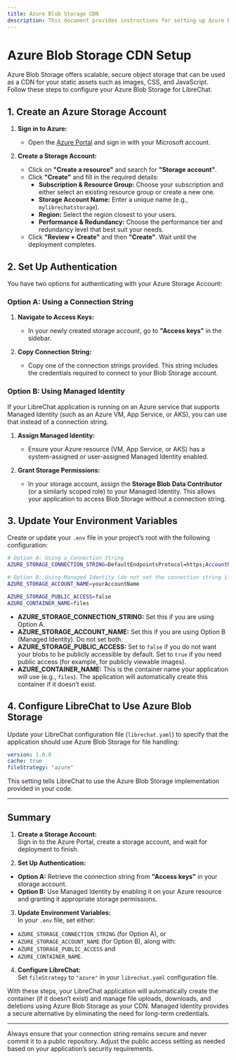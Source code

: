 ```yaml
---
title: Azure Blob Storage CDN
description: This document provides instructions for setting up Azure Blob Storage CDN for LibreChat
---
```


# Azure Blob Storage CDN Setup

Azure Blob Storage offers scalable, secure object storage that can be used as a CDN for your static assets such as images, CSS, and JavaScript. Follow these steps to configure your Azure Blob Storage for LibreChat.

## 1. Create an Azure Storage Account

1. **Sign in to Azure:**
   - Open the [Azure Portal](https://portal.azure.com/) and sign in with your Microsoft account.

2. **Create a Storage Account:**
   - Click on **"Create a resource"** and search for **"Storage account"**.
   - Click **"Create"** and fill in the required details:
     - **Subscription & Resource Group:** Choose your subscription and either select an existing resource group or create a new one.
     - **Storage Account Name:** Enter a unique name (e.g., `mylibrechatstorage`).
     - **Region:** Select the region closest to your users.
     - **Performance & Redundancy:** Choose the performance tier and redundancy level that best suit your needs.
   - Click **"Review + Create"** and then **"Create"**. Wait until the deployment completes.

## 2. Set Up Authentication

You have two options for authenticating with your Azure Storage Account:

### Option A: Using a Connection String

1. **Navigate to Access Keys:**
   - In your newly created storage account, go to **"Access keys"** in the sidebar.

2. **Copy Connection String:**
   - Copy one of the connection strings provided. This string includes the credentials required to connect to your Blob Storage account.

### Option B: Using Managed Identity

If your LibreChat application is running on an Azure service that supports Managed Identity (such as an Azure VM, App Service, or AKS), you can use that instead of a connection string.

1. **Assign Managed Identity:**
   - Ensure your Azure resource (VM, App Service, or AKS) has a system-assigned or user-assigned Managed Identity enabled.

2. **Grant Storage Permissions:**
   - In your storage account, assign the **Storage Blob Data Contributor** (or a similarly scoped role) to your Managed Identity. This allows your application to access Blob Storage without a connection string.

## 3. Update Your Environment Variables

Create or update your `.env` file in your project’s root with the following configuration:

```bash filename=".env"
# Option A: Using a Connection String
AZURE_STORAGE_CONNECTION_STRING=DefaultEndpointsProtocol=https;AccountName=yourAccountName;AccountKey=yourAccountKey;EndpointSuffix=core.windows.net

# Option B: Using Managed Identity (do not set the connection string if using Managed Identity)
AZURE_STORAGE_ACCOUNT_NAME=yourAccountName

AZURE_STORAGE_PUBLIC_ACCESS=false
AZURE_CONTAINER_NAME=files
```

- **AZURE_STORAGE_CONNECTION_STRING:** Set this if you are using Option A.
- **AZURE_STORAGE_ACCOUNT_NAME:** Set this if you are using Option B (Managed Identity). Do not set both.
- **AZURE_STORAGE_PUBLIC_ACCESS:** Set to `false` if you do not want your blobs to be publicly accessible by default. Set to `true` if you need public access (for example, for publicly viewable images).
- **AZURE_CONTAINER_NAME:** This is the container name your application will use (e.g., `files`). The application will automatically create this container if it doesn’t exist.

## 4. Configure LibreChat to Use Azure Blob Storage

Update your LibreChat configuration file (`librechat.yaml`) to specify that the application should use Azure Blob Storage for file handling:

```yaml filename="librechat.yaml"
version: 1.0.8
cache: true
fileStrategy: "azure"
```

This setting tells LibreChat to use the Azure Blob Storage implementation provided in your code.

---

## Summary

1. **Create a Storage Account:**  
Sign in to the Azure Portal, create a storage account, and wait for deployment to finish.

2. **Set Up Authentication:**
- **Option A:** Retrieve the connection string from **"Access keys"** in your storage account.
- **Option B:** Use Managed Identity by enabling it on your Azure resource and granting it appropriate storage permissions.

3. **Update Environment Variables:**  
In your `.env` file, set either:
- `AZURE_STORAGE_CONNECTION_STRING` (for Option A), or
- `AZURE_STORAGE_ACCOUNT_NAME` (for Option B), along with:
- `AZURE_STORAGE_PUBLIC_ACCESS` and
- `AZURE_CONTAINER_NAME`.

4. **Configure LibreChat:**  
Set `fileStrategy` to `"azure"` in your `librechat.yaml` configuration file.

With these steps, your LibreChat application will automatically create the container (if it doesn’t exist) and manage file uploads, downloads, and deletions using Azure Blob Storage as your CDN. Managed Identity provides a secure alternative by eliminating the need for long-term credentials.

---

<Callout type="info" title="Note">
  Always ensure that your connection string remains secure and never commit it to a public repository. Adjust the public access setting as needed based on your application’s security requirements.
</Callout>